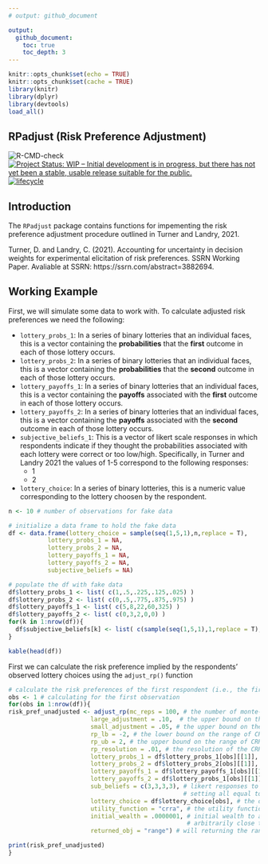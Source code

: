 ```yaml
---
# output: github_document

output:
  github_document:
    toc: true
    toc_depth: 3
---
```


```r
knitr::opts_chunk$set(echo = TRUE)
knitr::opts_chunk$set(cache = TRUE)
library(knitr)
library(dplyr)
library(devtools)
load_all()
```

## RPadjust (Risk Preference Adjustment)

![R-CMD-check](https://github.com/ropensci/ijtiff/workflows/R-CMD-check/badge.svg)
[![Project Status: WIP – Initial development is in progress, but there has not yet been a stable, usable release suitable for the public.](https://www.repostatus.org/badges/latest/wip.svg)](https://www.repostatus.org/)
[![lifecycle](https://img.shields.io/badge/lifecycle-experimental-orange.svg)](https://lifecycle.r-lib.org/articles/stages.html)
<!-- [![Codecov test coverage](https://codecov.io/gh/dylan-turner25/rfema/branch/main/graph/badge.svg)](https://codecov.io/gh/dylan-turner25/rfema?branch=main) -->

<!-- badges: start -->
  <!-- [![R-CMD-check](https://github.com/dylan-turner25/rfema/workflows/R-CMD-check/badge.svg)](https://github.com/dylan-turner25/rfema/actions) -->
<!-- badges: end -->



## Introduction
The `RPadjust` package contains functions for impementing the risk preference adjustment procedure outlined in Turner and Landry, 2021.

Turner, D. and Landry, C. (2021). Accounting for uncertainty in decision weights for experimental
elicitation of risk preferences. SSRN Working Paper. Avaliable at SSRN: https://ssrn.com/abstract=3882694.


## Working Example

First, we will simulate some data to work with. To calculate adjusted risk preferences we need the following:

* `lottery_probs_1`:  In a series of binary lotteries that an individual faces, this is a vector containing the **probabilities** that the **first** outcome in each of those lottery occurs.
* `lottery_probs_2`:  In a series of binary lotteries that an individual faces, this is a vector containing the **probabilities** that the **second** outcome in each of those lottery occurs.
* `lottery_payoffs_1`: In a series of binary lotteries that an individual faces, this is a vector containing the **payoffs** associated with the **first** outcome in each of those lottery occurs.
* `lottery_payoffs_2`: In a series of binary lotteries that an individual faces, this is a vector containing the **payoffs** associated with the **second** outcome in each of those lottery occurs.
* `subjective_beliefs_1`: This is a vector of likert scale responses in which respondents indicate if they thought the probabilities associated with each lottery were correct or too low/high. Specifically, in Turner and Landry 2021 the values of 1-5 correspond to the following responses:
  - 1
  - 2
* `lottery_choice`: In a series of binary lotteries, this is a numeric value corresponding to the lottery choosen by the respondent.


```r
n <- 10 # number of observations for fake data

# initialize a data frame to hold the fake data
df <- data.frame(lottery_choice = sample(seq(1,5,1),n,replace = T),
           lottery_probs_1 = NA,
           lottery_probs_2 = NA,
           lottery_payoffs_1 = NA,
           lottery_payoffs_2 = NA,
           subjective_beliefs = NA)

# populate the df with fake data
df$lottery_probs_1 <- list( c(1,.5,.225,.125,.025) ) 
df$lottery_probs_2 <- list( c(0,.5,.775,.875,.975) )
df$lottery_payoffs_1 <- list( c(5,8,22,60,325) )
df$lottery_payoffs_2 <- list( c(0,3,2,0,0) )
for(k in 1:nrow(df)){
  df$subjective_beliefs[k] <- list( c(sample(seq(1,5,1),1,replace = T),sample(seq(1,5,1),1,replace = T) ,sample(seq(1,5,1),1,replace = T),sample(seq(1,5,1),1,replace = T) ))
}

kable(head(df))

```


First we can calculate the risk preference implied by the respondents' observed lottery choices using the `adjust_rp()` function
```r

# calculate the risk preferences of the first respondent (i.e., the first row in the data frame)
obs <- 1 # calculating for the first observation
for(obs in 1:nrow(df)){
risk_pref_unadjusted <- adjust_rp(mc_reps = 100, # the number of monte-carlo reps to use
                       large_adjustment = .10,  # the upper bound on the large adjustment interval
                       small_adjustment = .05, # the upper bound on the small adjustment interval
                       rp_lb = -2, # the lower bound on the range of CRRA values to consider
                       rp_ub = 2, # the upper bound on the range of CRRA values to consider
                       rp_resolution = .01, # the resolution of the CRRA value (controls how finely we search the parameter space)
                       lottery_probs_1 = df$lottery_probs_1[obs][[1]], # probabilities that the first outcome in each lottery occurs
                       lottery_probs_2 = df$lottery_probs_2[obs][[1]], # probabilities that the second outcome in each lottery occurs
                       lottery_payoffs_1 = df$lottery_payoffs_1[obs][[1]], # payoffs for the first outcome in each lottery
                       lottery_payoffs_2 = df$lottery_probs_1[obs][[1]], # payoffs for the second outcome in each lottery
                       sub_beliefs = c(3,3,3,3), # likert responses to the subjective probability debriefing questions, 
                                                 # setting all equal to 3's will produce unadjusted risk preference parameters
                       lottery_choice = df$lottery_choice[obs], # the observed lottery choice of the respondent
                       utility_function = "crra", # the utility function to use in the risk preference calculation (crra is the only choice right now)
                       initial_wealth = .0000001, # initial wealth to assume. Assuming a positive, but 
                                                  # arbitrarily close to zero initial wealth. I.e., assuming the agent is playing the lottery in isolation
                       returned_obj = "range") # will returning the range of the implied crra interval (can set to "midpoint" to get the midpoint of the implied range)

print(risk_pref_unadjusted)
}
````








<!-- `rfema` allows users to access The Federal Emergency Management Agency's (FEMA) publicly available data through the open FEMA API. The package provides a set of functions to easily navigate and access all data sets provided by FEMA, including (but not limited to) data from the National Flood Insurance Program and FEMA's various disaster aid programs. -->

<!-- FEMA data is publicly available at the open FEMA website (https://www.fema.gov/about/openfema/data-sets) and is avaliable for bulk download, however, the files are sometimes very large (multiple gigabytes) and many times users do not need all records for a data series (for example: many users may only want records for a single state for several years). Using FEMA's API is a good option to circumvent working with the bulk data files, but can be inaccessible for those without prior API experience. This package contains a set of functions that allows users to easily identify and retrieve data from FEMA's API without needing any technical knowledge of APIs. -->

<!-- In accordance with the open_fema terms and conditions: This product uses the Federal Emergency Management Agency’s Open FEMA API, but is not endorsed by FEMA. The Federal Government or FEMA cannot vouch for the data or analyses derived from these data after the data have been retrieved from the Agency's website(s). Guidance on FEMA's preffered citation for Open FEMA data can be found at: https://www.fema.gov/about/openfema/terms-conditions -->

<!-- ## Why rfema? -->
<!-- What are the advantages of accessing the FEMA API through the `rfema` package as compared to accessing the API directly? In short, the `rfema` package handles much of the grunt work associated with constructing API queries, dealing with API limits, and applying filters or other parameters. Suppose one wants to obtain data on all of the flood insurance claims in Broward County, FL between 2010 and 2012. The following code obtains that data without the use of the `rfema` package. As you can see it requires many lines of code with significant hardcoding in the url strings. The hardcoding could be avoided, but that would require even more lines of code. -->
<!-- ```{r} -->

<!-- # define the url for the appropriate api end point -->
<!-- base_url <- "https://www.fema.gov/api/open/v1/FimaNfipClaims" -->

<!-- # append the base_url to apply filters -->
<!-- filters <- "?$inlinecount=allpages&$top=1000&$filter=(countyCode%20eq%20'12011')%20and%20(yearOfLoss%20ge%20'2010')%20and%20(yearOfLoss%20le%20'2012')" -->

<!-- api_query <- paste0(base_url, filters) -->

<!-- # run a query setting the top_n parameter to 1 to check how many records match the filters -->
<!-- record_check_query <- "https://www.fema.gov/api/open/v1/FimaNfipClaims?$inlinecount=allpages&$top=1&$select=id&$filter=(countyCode%20eq%20'12011')%20and%20(yearOfLoss%20ge%20'2010')%20and%20(yearOfLoss%20le%20'2012')" -->

<!-- # run the api call and determine the number of matching records -->
<!-- result <- httr::GET(record_check_query) -->
<!-- jsonData <- httr::content(result)         -->
<!-- n_records <- jsonData$metadata$count # there are 2119 records meaning we will need three seperate API calls to get all the data -->


<!-- # calculate number of calls neccesary to get all records using the  -->
<!-- # 1000 records/ call max limit defined by FEMA -->
<!-- itterations <- ceiling(n_records / 1000) -->


<!-- for(i in seq(from=1, to=itterations, by=1)){ -->
<!--   # As above, if you have filters, specific fields, or are sorting, add that to the base URL  -->
<!--   #   or make sure it gets concatenated here. -->
<!--   result <- httr::GET(paste0(api_query,"&$skip=",(i-1) * 1000)) -->
<!--   jsonData <- httr::content(result)          -->

<!--   if(i == 1){ -->
<!--     data <- dplyr::bind_rows(jsonData[[2]]) -->
<!--   } else { -->
<!--     data <- dplyr::bind_rows(data, dplyr::bind_rows(jsonData[[2]])) -->
<!--   } -->



<!-- } -->


<!-- # remove the html line breaks from returned data frame (if there are any)   -->
<!-- data <- as.data.frame(lapply(data, function(data) gsub("\n", "", data))) -->




<!-- ``` -->

<!-- Compare the above block of code to the following code which obtains the same data using the `rfema` package. The `rfema` package allowed the same request to be made with two lines of code. Notably, the `open_fema()` function handled checking the number of records and implementation an iterative loop to get around the 1000 records/call limit. -->
<!-- ```{r} -->
<!-- # define a list of filters to apply -->
<!-- filterList <- list(countyCode = "= 12011",yearOfLoss = ">= 2010", yearOfLoss = "<= 2012") -->

<!-- # make the API call using the `open_fema` function. -->
<!-- data <- rfema::open_fema(data_set = "fimaNfipClaims",ask_before_call = F, filters = filterList ) -->

<!-- ``` -->


<!-- ## Installation -->
<!-- Right now, the best way to install and use the `rfema` package is by installing directly from GitHub using `devtools::install_github("dylan-turner25/rfema")`. The FEMA API does not require an API key, meaning no further steps need be taken to start using the package -->



<!-- ## Getting Started -->

